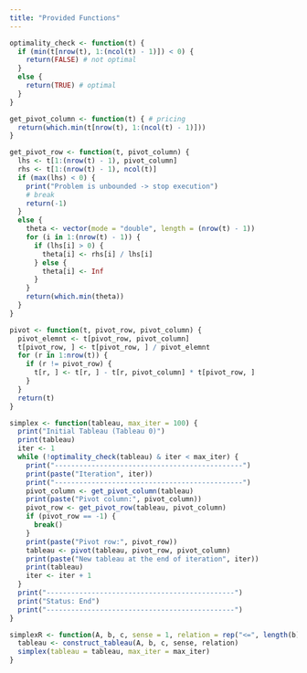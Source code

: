 ```yaml
---
title: "Provided Functions"
---
```


```R
optimality_check <- function(t) {
  if (min(t[nrow(t), 1:(ncol(t) - 1)]) < 0) {
    return(FALSE) # not optimal
  }
  else {
    return(TRUE) # optimal
  }
}
```

```R
get_pivot_column <- function(t) { # pricing
  return(which.min(t[nrow(t), 1:(ncol(t) - 1)]))
}
```

```R
get_pivot_row <- function(t, pivot_column) {
  lhs <- t[1:(nrow(t) - 1), pivot_column]
  rhs <- t[1:(nrow(t) - 1), ncol(t)]
  if (max(lhs) < 0) {
    print("Problem is unbounded -> stop execution")
    # break
    return(-1)
  }
  else {
    theta <- vector(mode = "double", length = (nrow(t) - 1))
    for (i in 1:(nrow(t) - 1)) {
      if (lhs[i] > 0) {
        theta[i] <- rhs[i] / lhs[i]
      } else {
        theta[i] <- Inf
      }
    }
    return(which.min(theta))
  }
}
```

```R
pivot <- function(t, pivot_row, pivot_column) {
  pivot_elemnt <- t[pivot_row, pivot_column]
  t[pivot_row, ] <- t[pivot_row, ] / pivot_elemnt
  for (r in 1:nrow(t)) {
    if (r != pivot_row) {
      t[r, ] <- t[r, ] - t[r, pivot_column] * t[pivot_row, ]
    }
  }
  return(t)
}
```

```R
simplex <- function(tableau, max_iter = 100) {
  print("Initial Tableau (Tableau 0)")
  print(tableau)
  iter <- 1
  while (!optimality_check(tableau) & iter < max_iter) {
    print("----------------------------------------------")
    print(paste("Iteration", iter))
    print("----------------------------------------------")
    pivot_column <- get_pivot_column(tableau)
    print(paste("Pivot column:", pivot_column))
    pivot_row <- get_pivot_row(tableau, pivot_column)
    if (pivot_row == -1) {
      break()
    }
    print(paste("Pivot row:", pivot_row))
    tableau <- pivot(tableau, pivot_row, pivot_column)
    print(paste("New tableau at the end of iteration", iter))
    print(tableau)
    iter <- iter + 1
  }
  print("----------------------------------------------")
  print("Status: End")
  print("----------------------------------------------")
}
```

```R
simplexR <- function(A, b, c, sense = 1, relation = rep("<=", length(b)), max_iter = 100) {
  tableau <- construct_tableau(A, b, c, sense, relation)
  simplex(tableau = tableau, max_iter = max_iter)
}
```
